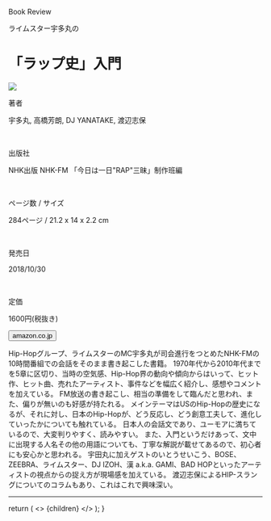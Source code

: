 
<Row >
  <Column colMd={"12"} colLg={"12"} noGutterMdLeft="">
    <p className="largeP">Book Review</p>
    <p className="largeP-less-margin">ライムスター宇多丸の</p>
    <h1 className="h1-no-bottom-margin">
    「ラップ史」入門 
    </h1>
  </Column>
</Row>

<Row>
<Column colMd={"3"} colLg={"4"} noGutterMdLeft="">

<a href="https://amzn.to/38tbODE"><img src="../../images/books/raphistoryprimer.jpg"/></a>

</Column>
<Column colMd={"4"} colLg={"8"} noGutterMdLeft="">
  <div>
    <p>著者</p>
    <p className="largeP">
    宇多丸, 高橋芳朗, DJ YANATAKE, 渡辺志保
    </p>
    <br/>
    <p>出版社</p>
    <p className="largeP">
    NHK出版 NHK-FM 「今日は一日"RAP"三昧」制作班編
    </p>
    <br/>
    <p>ページ数 / サイズ</p>
    <p className="largeP">
    284ページ / 21.2 x 14 x 2.2 cm
    </p>
    <br/>
    <p>発売日</p>
    <p className="largeP">
    2018/10/30
    </p>
    <br/>
    <p>定価</p>
    <p className="largeP">
    1600円(税抜き)
    </p>
    <div>
    <Button href="https://amzn.to/38tbODE" kind="primary" size="small" renderIcon={ArrowUpRight24}>
          amazon.co.jp
    </Button>
    </div>
  </div>
</Column>
</Row>

<Row>
  <Column colMd={"8"} colLg={"8"} noGutterMdLeft="">
    <p>
      Hip-Hopグループ、ライムスターのMC宇多丸が司会進行をつとめたNHK-FMの10時間番組での会話をそのまま書き起こした書籍。
      1970年代から2010年代までを5章に区切り、当時の空気感、Hip-Hop界の動向や傾向からはいって、ヒット作、ヒット曲、売れたアーティスト、事件などを幅広く紹介し、感想やコメントを加えている。
      FM放送の書き起こし、相当の準備をして臨んだと思われ、また、偏りが無いのも好感が持たれる。
      メインテーマはUSのHip-Hopの歴史になるが、それに対し、日本のHip-Hopが、どう反応し、どう創意工夫して、進化していったかについても触れている。
      日本人の会話文であり、ユーモアに満ちているので、大変判りやすく、読みやすい。
      また、入門というだけあって、文中に出現する人名その他の用語についても、丁寧な解説が載せてあるので、初心者にも安心かと思われる。
      宇田丸に加えゲストのいとうせいこう、BOSE、ZEEBRA、ライムスター、DJ IZOH、漢 a.k.a. GAMI、BAD HOPといったアーティストの視点からの捉え方が現場感を加えている。
      渡辺志保によるHIP-スラングについてのコラムもあり、これはこれで興味深い。
    </p>
  </Column>
</Row>

<hr/>

  return (
    <>
      {children}
    </>
  );
}